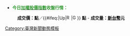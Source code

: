 *<span style="color: #339933;">'''今日[[加權股價指數|<span style="color: #339933;">加權股價指數</span>]]收盤行情：'''</span>
:'''成交價：{{{1|}}}點'''／{{#ifeq:{{{2|}}}|Up|[[File:Red Arrow Up.svg|15px]]|[[File:Green Arrow Down.svg|15px]]}} '''{{{3|}}}點''' - '''成交量：[[新臺幣|<span style="color: #000000;">新台幣</span>]]{{{4|}}}元'''<noinclude>[[Category:臺灣新聞動態模板]]</noinclude>